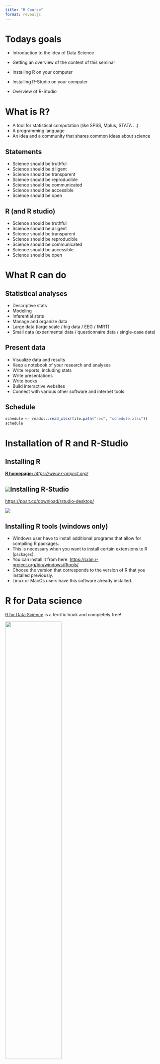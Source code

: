 ```yaml
---
title: "R Course"
format: revealjs
---
```


# Todays goals {background-image="images/bg-h1-3.jpg"}

-   Introduction to the idea of Data Science

-   Getting an overview of the content of this seminar

-   Installing R on your computer

-   Installing R-Studio on your computer

-   Overview of R-Studio

# What is R? {background-image="images/bg-h1-3.jpg"}

::: incremental
-   A tool for statistical computation (like SPSS, Mplus, STATA ...)
-   A programming language
-   An idea and a community that shares common ideas about science
:::

## Statements {background-image="images/bg-h1-3.jpg"}

::: incremental
-   Science should be truthful
-   Science should be diligent
-   Science should be transparent
-   Science should be reproducible
-   Science should be communicated
-   Science should be accessible
-   Science should be open
:::

## R (and R studio) {background-image="images/bg-h1-3.jpg"}

-   Science should be truthful
-   Science should be diligent
-   [Science should be transparent]{.em}
-   [Science should be reproducible]{.em}
-   [Science should be communicated]{.em}
-   [Science should be accessible]{.em}
-   Science should be open

# What R can do {background-image="images/bg-h1-3.jpg"}

## Statistical analyses

-   Descriptive stats
-   Modeling
-   Inferential stats
-   Manage and organize data
-   Large data (large scale / big data / EEG / fMRT)
-   Small data (experimental data / questionnaire data / single-case data)

## Present data

-   Visualize data and results
-   Keep a notebook of your research and analyses
-   Write reports, including stats
-   Write presentations
-   Write books
-   Build interactive websites
-   Connect with various other software and internet tools

## Schedule

```r
schedule <- readxl::read_xlsx(file.path("res", "schedule.xlsx"))
schedule
```

# Installation of R and R-Studio {background-image="images/bg-h1-3.jpg"}

## Installing R

[**R homepage:** *https://www.r-project.org/*](https://www.r-project.org/)

## ![](images/clipboard-3502917705.png)Installing R-Studio

<https://posit.co/download/rstudio-desktop/>

![](images/clipboard-1372175194.png)

## Installing R tools (windows only)

-   Windows user have to install additional programs that allow for compiling R packages.
-   This is necessary when you want to install certain extensions to R (`packages`).
-   You can install it from here: <https://cran.r-project.org/bin/windows/Rtools/>
-   Choose the version that corresponds to the version of R that you installed previously.
-   Linux or MacOs users have this software already installed.

# R for Data science

::: left
[R for Data Science](https://r4ds.hadley.nz/) is a terrific book and completely free!
:::

::: right
<img src="images/cover_r4ds.png" style="width: 60%"/>
:::

# Using R Studio {background-image="images/bg-h1-3.jpg"}

## Before You Start {.smaller}

-   Create a new R file: Click on ![](images/clipboard-1881288060.png){.icon}  
-   Save the file: Click on ![](images/clipboard-10517477.png){.icon}  
-   Write your code in this new file.  
-   To run the code: Highlight the text you want to execute and click ![](images/clipboard-2318446201.png){.icon}, or use the shortcut `Ctrl + Enter` (Mac: `Command + Enter`).  
-   Don’t forget to save your file at the end of the session (and occasionally in between)!

::: tip
Create a separate folder, e.g., `r-course`, and name your file `exercise-1.R`.
:::

